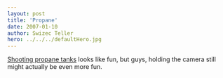 ```yaml
---
layout: post
title: 'Propane'
date: 2007-01-10
author: Swizec Teller
hero: ../../../defaultHero.jpg
---
```

[Shooting propane tanks](http://www.liveleak.com/view?i=08b0f84d82&c=1) looks like fun, but guys, holding the camera still might actually be even more fun.